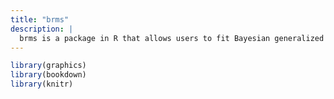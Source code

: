 ```yaml
---
title: "brms"
description: |
  brms is a package in R that allows users to fit Bayesian generalized mulitilevel models using stan for Bayesian inference.
---
```



```r
library(graphics)
library(bookdown)
library(knitr)


```



